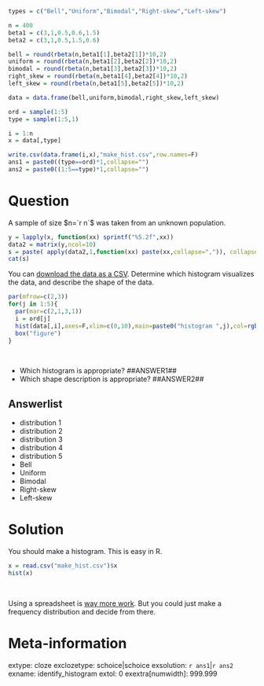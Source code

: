 ```r
types = c("Bell","Uniform","Bimodal","Right-skew","Left-skew")

n = 400
beta1 = c(3,1,0.5,0.6,1.5)
beta2 = c(3,1,0.5,1.5,0.6)

bell = round(rbeta(n,beta1[1],beta2[1])*10,2)
uniform = round(rbeta(n,beta1[2],beta2[2])*10,2)
bimodal = round(rbeta(n,beta1[3],beta2[3])*10,2)
right_skew = round(rbeta(n,beta1[4],beta2[4])*10,2)
left_skew = round(rbeta(n,beta1[5],beta2[5])*10,2)

data = data.frame(bell,uniform,bimodal,right_skew,left_skew)

ord = sample(1:5)
type = sample(1:5,1)

i = 1:n
x = data[,type]

write.csv(data.frame(i,x),"make_hist.csv",row.names=F)
ans1 = paste0((type==ord)*1,collapse="")
ans2 = paste0((1:5==type)*1,collapse="")
```


Question
========

A sample of size $n=`r n`$ was taken from an unknown population. 

```r
y = lapply(x, function(xx) sprintf("%5.2f",xx))
data2 = matrix(y,ncol=10)
s = paste( apply(data2,1,function(xx) paste(xx,collapse=",")), collapse=",\n")
cat(s)
```

You can [download the data as a CSV](make_hist.csv). Determine which histogram visualizes the data, and describe the shape of the data.

```r
par(mfrow=c(2,3))
for(j in 1:5){
  par(mar=c(2,1,3,1))
  i = ord[j]
  hist(data[,i],axes=F,xlim=c(0,10),main=paste0("histogram ",j),col=rgb(0.9,0.7,0.7))
  box("figure")
}
```
\

* Which histogram is appropriate? \#\#ANSWER1\#\#
* Which shape description is appropriate?  \#\#ANSWER2\#\#


Answerlist
--------
* distribution 1
* distribution 2
* distribution 3
* distribution 4
* distribution 5
* Bell
* Uniform
* Bimodal
* Right-skew
* Left-skew


Solution
========

You should make a histogram. This is easy in R.

```r
x = read.csv("make_hist.csv")$x
hist(x)
```
\

Using a spreadsheet is [way more work](https://wikieducator.org/OpenOffice/Calc_3/Histogram){target="blank"}. But you could just make a frequency distribution and decide from there.


Meta-information
================
extype: cloze
exclozetype: schoice|schoice
exsolution: `r ans1`|`r ans2`
exname: identify_histogram
extol: 0
exextra[numwidth]: 999.999